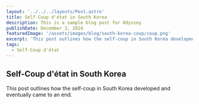 ```yaml
---
layout: '../../../layouts/Post.astro'
title: Self-Coup d'état in South Korea
description: This is a sample blog post for Odyssey
publishDate: December 3, 2024
featuredImage: '/assets/images/blog/south-korea-coup/coup.png'
excerpt: 'This post outlines how the self-coup in South Korea developed and eventually came to an end.'
tags: 
  - Self-Coup d'état
---
```




## Self-Coup d'état in South Korea

This post outlines how the self-coup in South Korea developed and eventually came to an end.

<YouTubeEmbed url="https://youtu.be/i16yb_rudDQ?si=1_GJbNX9jCSKlEb_" rounded />
